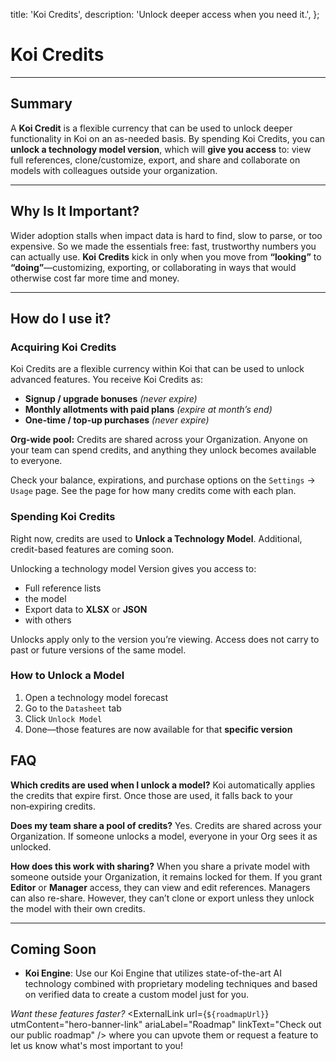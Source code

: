 
  title: 'Koi Credits',
  description:
    'Unlock deeper access when you need it.',
};

# Koi Credits

<PageInformationalData lastModified={lastModified} />

---
<ImageZoom
src={image1}
alt="Koi Credits Image 1"
caption="View of a technology model version that is locked."
/>
## Summary

A **Koi Credit** is a flexible currency that can be used to unlock deeper functionality in Koi on an as-needed basis. By spending Koi Credits, you can **unlock a technology model version**, which will **give you access** to: view full references, clone/customize, export, and share and collaborate on models with colleagues outside your organization.

---
## Why Is It Important?

Wider adoption stalls when impact data is hard to find, slow to parse, or too expensive. So we made the essentials free: fast, trustworthy numbers you can actually use. **Koi Credits** kick in only when you move from **“looking”** to **“doing”**—customizing, exporting, or collaborating in ways that would otherwise cost far more time and money.

---
## How do I use it?

### Acquiring Koi Credits

Koi Credits are a flexible currency within Koi that can be used to unlock advanced features. You receive Koi Credits as:

- **Signup / upgrade bonuses** *(never expire)*
- **Monthly allotments with paid plans** *(expire at month’s end)*
- **One-time / top-up purchases** *(never expire)*

<Warning>**Org-wide pool:** Credits are shared across your Organization. Anyone on your team can spend credits, and anything they unlock becomes available to everyone.</Warning>

Check your balance, expirations, and purchase options on the `Settings` → `Usage` page. See the <ExternalLink
  url="https://koi.eco/pricing"
  utmContent="hero-banner-link"
  ariaLabel="Koi model pricing page"
  linkText="Pricing"
/> page for how many credits come with each plan.

<ImageZoom
src={image2}
alt="Koi Credits Image 2"
caption="Navigation to Usage within Settings."
/>

### Spending Koi Credits

Right now, credits are used to **Unlock a Technology Model**. Additional, credit-based features are coming soon.

Unlocking a technology model Version gives you access to:

- Full reference lists
- <InternalLink route="customForecasts" linkText="Clone & customize" /> the model
- Export data to **XLSX** or **JSON**
- <InternalLink route="sharing" linkText="Share" /> with others

<Warning>Unlocks apply only to the version you’re viewing. Access does not carry to past or future versions of the same model.</Warning>

### How to Unlock a Model

1. Open a technology model forecast
2. Go to the `Datasheet` tab
3. Click `Unlock Model`
4. Done—those features are now available for that **specific version**

<ImageZoom
src={image3}
alt="Koi Credits Image 3"
caption="View of unlocking a technology model version on the Datasheet."
/>
---
## FAQ

**Which credits are used when I unlock a model?**
Koi automatically applies the credits that expire first. Once those are used, it falls back to your non‑expiring credits.

**Does my team share a pool of credits?**
Yes. Credits are shared across your Organization. If someone unlocks a model, everyone in your Org sees it as unlocked.

**How does this work with sharing?**
When you share a private model with someone outside your Organization, it remains locked for them. If you grant **Editor** or **Manager** access, they can view and edit references. Managers can also re-share. However, they can’t clone or export unless they unlock the model with their own credits.

---
## Coming Soon

- **Koi Engine**: Use our Koi Engine that utilizes state-of-the-art AI technology combined with proprietary modeling techniques and based on verified data to create a custom model just for you.

*Want these features faster?*
<ExternalLink
  url={`${roadmapUrl}`}
  utmContent="hero-banner-link"
  ariaLabel="Roadmap"
  linkText="Check out our public roadmap"
/> where you can upvote them or request a feature to let us know what's most important to you!
